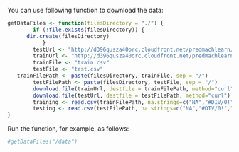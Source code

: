 You can use following function to download the data:
```r
getDataFiles <- function(filesDirectory = "./") { 
        if (!file.exists(filesDirectory)) {
      dir.create(filesDirectory)
           }
        testUrl <- "http://d396qusza40orc.cloudfront.net/predmachlearn/pml-testing.csv"
        trainUrl <- "http://d396qusza40orc.cloudfront.net/predmachlearn/pml-training.csv"
        trainFile <- "train.csv"
        testFile <- "test.csv"
   trainFilePath <- paste(filesDirectory, trainFile, sep = "/")
        testFilePath <- paste(filesDirectory, testFile, sep = "/")
        download.file(trainUrl, destfile = trainFilePath, method="curl")
        download.file(testUrl, destfile = testFilePath, method="curl")
        training <- read.csv(trainFilePath, na.strings=c("NA","#DIV/0!",""))
        testing <- read.csv(testFilePath, na.strings=c("NA","#DIV/0!",""))
}
```
Run the function, for example, as follows:
```r
#getDataFiles("/data")
```